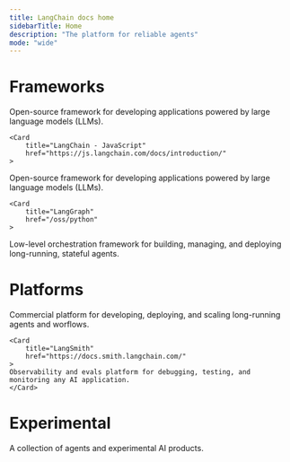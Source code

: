 ```yaml
---
title: LangChain docs home
sidebarTitle: Home
description: "The platform for reliable agents"
mode: "wide"
---
```



# Frameworks

<CardGroup cols={2}>
    <Card
        title="LangChain - Python"
        href="https://python.langchain.com/docs/introduction/"
    >
  Open-source framework for developing applications powered by large language models (LLMs).
    </Card>

    <Card
        title="LangChain - JavaScript"
        href="https://js.langchain.com/docs/introduction/"
    >
  Open-source framework for developing applications powered by large language models (LLMs).
    </Card>

    <Card
        title="LangGraph"
        href="/oss/python"
    >
  Low-level orchestration framework for building, managing, and deploying long-running, stateful agents.
    </Card>

</CardGroup>

# Platforms

<CardGroup cols={2}>
    <Card
        title="LangGraph Platform"
        href="/langgraph-platform/"
    >
    Commercial platform for developing, deploying, and scaling long-running agents and worflows.
    </Card>

    <Card
        title="LangSmith"
        href="https://docs.smith.langchain.com/"
    >
    Observability and evals platform for debugging, testing, and monitoring any AI application.
    </Card>
</CardGroup>

# Experimental

<CardGroup cols={2}>
    <Card
        title="LangChain Labs"
        href="/labs"
    >
    A collection of agents and experimental AI products.
    </Card>
</CardGroup>
